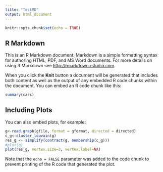 ```yaml
---
title: "TestMD"
output: html_document
---
```


```r
knitr::opts_chunk$set(echo = TRUE)
```

## R Markdown

This is an R Markdown document. Markdown is a simple formatting syntax for authoring HTML, PDF, and MS Word documents. For more details on using R Markdown see <http://rmarkdown.rstudio.com>.

When you click the **Knit** button a document will be generated that includes both content as well as the output of any embedded R code chunks within the document. You can embed an R code chunk like this:

```r
summary(cars)
```

## Including Plots

You can also embed plots, for example:

```r
g<-read.graph(gfile, format = gformat, directed = directed)
c_g<-cluster_louvain(g)
res_g <- simplify(contract(g, membership(c_g))) 
#plot(g)
plot(res_g, vertex.size=3, vertex.label=NA)
```

Note that the `echo = FALSE` parameter was added to the code chunk to prevent printing of the R code that generated the plot.
